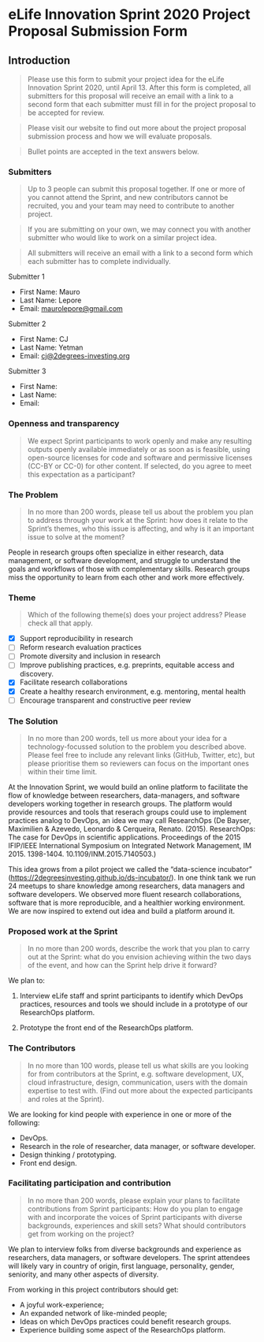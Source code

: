 # eLife Innovation Sprint 2020 Project Proposal Submission Form

## Introduction

> Please use this form to submit your project idea for the eLife Innovation Sprint 2020, until April 13. After this form is completed, all submitters for this proposal will receive an email with a link to a second form that each submitter must fill in for the project proposal to be accepted for review.

> Please visit our website to find out more about the project proposal submission process and how we will evaluate proposals.

> Bullet points are accepted in the text answers below.



### Submitters

> Up to 3 people can submit this proposal together. If one or more of you cannot attend the Sprint, and new contributors cannot be recruited, you and your team may need to contribute to another project.

> If you are submitting on your own, we may connect you with another submitter who would like to work on a similar project idea.

> All submitters will receive an email with a link to a second form which each submitter has to complete individually.

Submitter 1

* First Name: Mauro 
* Last Name: Lepore
* Email: <maurolepore@gmail.com>

Submitter 2

* First Name: CJ
* Last Name: Yetman
* Email: <cj@2degrees-investing.org>

Submitter 3

* First Name: 
* Last Name:
* Email: 



### Openness and transparency

> We expect Sprint participants to work openly and make any resulting outputs openly available immediately or as soon as is feasible, using open-source licenses for code and software and permissive licenses (CC-BY or CC-0) for other content. If selected, do you agree to meet this expectation as a participant?



### The Problem

> In no more than 200 words, please tell us about the problem you plan to address through your work at the Sprint: how does it relate to the Sprint’s themes, who this issue is affecting, and why is it an important issue to solve at the moment?

People in research groups often specialize in either research, data management, or software development, and struggle to understand the goals and workflows of those with complementary skills. Research groups miss the opportunity to learn from each other and work more effectively.



### Theme

> Which of the following theme(s) does your project address? Please check all that apply.

* [x]  Support reproducibility in research
* [ ]  Reform research evaluation practices
* [ ]  Promote diversity and inclusion in research
* [ ]  Improve publishing practices, e.g. preprints, equitable access and discovery.
* [x]  Facilitate research collaborations
* [x]  Create a healthy research environment, e.g. mentoring, mental health
* [ ]  Encourage transparent and constructive peer review



### The Solution

> In no more than 200 words, tell us more about your idea for a technology-focussed solution to the problem you described above. Please feel free to include any relevant links (GitHub, Twitter, etc), but please prioritise them so reviewers can focus on the important ones within their time limit.

At the Innovation Sprint, we would build an online platform to facilitate the flow of knowledge between researchers, data-managers, and software developers working together in research groups. The platform would provide resources and tools that reserach groups could use to implement practices analog to DevOps, an idea we may call ResearchOps (De Bayser, Maximilien & Azevedo, Leonardo & Cerqueira, Renato. (2015). ResearchOps: The case for DevOps in scientific applications. Proceedings of the 2015 IFIP/IEEE International Symposium on Integrated Network Management, IM 2015. 1398-1404. 10.1109/INM.2015.7140503.)

This idea grows from a pilot project we called the "data-science incubator" (<https://2degreesinvesting.github.io/ds-incubator/>). In one think tank we run 24 meetups to share knowledge among researchers, data managers and software developers. We observed more fluent research collaborations, software that is more reproducible, and a healthier working environment. We are now inspired to extend out idea and build a platform around it.



### Proposed work at the Sprint

> In no more than 200 words, describe the work that you plan to carry out at the Sprint: what do you envision achieving within the two days of the event, and how can the Sprint help drive it forward?

We plan to:

1. Interview eLife staff and sprint participants to identify which DevOps practices, resources and tools we should include in a prototype of our ResearchOps platform.

2. Prototype the front end of the ResearchOps platform.



### The Contributors

> In no more than 100 words, please tell us what skills are you looking for from contributors at the Sprint, e.g. software development, UX, cloud infrastructure, design, communication, users with the domain expertise to test with. (Find out more about the expected participants and roles at the Sprint).

We are looking for kind people with experience in one or more of the following:

* DevOps.
* Research in the role of researcher, data manager, or software developer.
* Design thinking / prototyping.
* Front end design.



### Facilitating participation and contribution

> In no more than 200 words, please explain your plans to facilitate contributions from Sprint participants: How do you plan to engage with and incorporate the voices of Sprint participants with diverse backgrounds, experiences and skill sets? What should contributors get from working on the project?

We plan to interview folks from diverse backgrounds and experience as researchers, data managers, or software developers. The sprint attendees will likely vary in country of origin, first language, personality, gender, seniority, and many other aspects of diversity.

From working in this project contributors should get:

* A joyful work-experience;
* An expanded network of like-minded people;
* Ideas on which DevOps practices could benefit research groups.
* Experience building some aspect of the ResearchOps platform.



